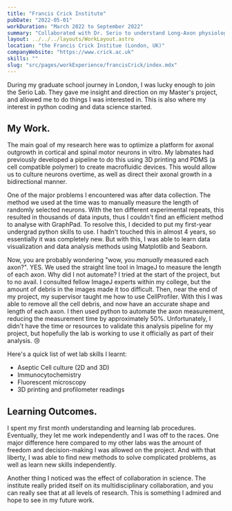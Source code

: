 ```yaml
---
title: "Francis Crick Institute"
pubDate: "2022-05-01"
workDuration: "March 2022 to September 2022"
summary: "Collaborated with Dr. Serio to understand Long-Axon physiology in vitro."
layout: ../../../layouts/WorkLayout.astro
location: "the Francis Crick Institue (London, UK)"
companyWebsite: "https://www.crick.ac.uk"
skills: ""
slug: "src/pages/workExperience/francisCrick/index.mdx"
---
```


During my graduate school journey in London, I was lucky enough to join the Serio Lab. They gave me insight and direction on my Master's project, and allowed me to do things I was interested in. This is also where my interest in python coding and data science started.

## My Work.

The main goal of my research here was to optimize a platform for axonal outgrowth in cortical and spinal motor neurons in vitro. My labmates had previously developed a pipeline to do this using 3D printing and PDMS (a cell compatible polymer) to create macrofluidic devices. This would allow us to culture neurons overtime, as well as direct their axonal growth in a bidirectional manner.

One of the major problems I encountered was after data collection. The method we used at the time was to manually measure the length of randomly selected neurons. With the ten different experimental repeats, this resulted in thousands of data inputs, thus I couldn't find an efficient method to analyse with GraphPad. To resolve this, I decided to put my first-year undergrad python skills to use. I hadn't touched this in almost 4 years, so essentially it was completely new. But with this, I was able to learn data visualization and data analysis methods using Matplotlib and Seaborn.

Now, you are probably wondering "wow, you _manually_ measured each axon?". YES. We used the straight line tool in ImageJ to measure the length of each axon. Why did I not automate? I tried at the start of the project, but to no avail. I consulted fellow ImageJ experts within my college, but the amount of debris in the images made it too difficult. Then, near the end of my project, my supervisor taught me how to use CellProfiler. With this I was able to remove all the cell debris, and now have an accurate shape and length of each axon. I then used python to automate the axon measurement, reducing the measurement time by approximately 50%. Unfortunately, I didn't have the time or resources to validate this analysis pipeline for my project, but hopefully the lab is working to use it officially as part of their analysis. 😢

Here's a quick list of wet lab skills I learnt:

- Aseptic Cell culture (2D and 3D)
- Immunocytochemistry
- Fluorescent microscopy
- 3D printing and profilometer readings

## Learning Outcomes.

I spent my first month understanding and learning lab procedures. Eventually, they let me work independently and I was off to the races. One major difference here compared to my other labs was the amount of freedom and decision-making I was allowed on the project. And with that liberty, I was able to find new methods to solve complicated problems, as well as learn new skills independently.

Another thing I noticed was the effect of collaboration in science. The institute really prided itself on its multidisciplinary collaboration, and you can really see that at all levels of research. This is something I admired and hope to see in my future work.
